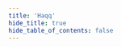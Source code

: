 ```yaml
---
title: 'Haqq'
hide_title: true
hide_table_of_contents: false
---
```



<ChainLayout>
  <ChainHero
    name="Haqq"
    iconUrl="img/haqq-icon.svg"
    bgColor=""
    scope="mainnet"
    chainId="haqq_11235-1"
    nodeVersion="v1.8.2"
    token=""
    stakeUrl=""
    restakeUrl=""
    websiteUrl="https://haqq.network/"
    githubUrl="https://github.com/haqq-network"
    xUrl="https://twitter.com/The_HaqqNetwork"
    discordUrl="https://discord.gg/CDtXuQG3Vd"
  />

  <ProductLinks
    appUrl=""
    appImageUrl="img/products/"
    explorerUrl=""
    faucetUrl=""
  />

  <ToolsGrid
    chainName="haqq"
    scope="mainnet"
    showInstall={true}
    showUpgrade={true}
    showGenesis={true}
    showCli={true}
    showEndpoints={true}
    showStateSync={true}
    showSnapshot={true}
    showLivePeers={true}
    showSeed={true}
    showAddressBook={true}
    showExplorersList={false}
    showPublicEndpoints={false}
    showUsefulTools={false}
    showUpgradeWatcher={false}
  />

</ChainLayout>
